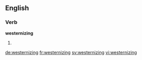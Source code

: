 
==English==

===Verb===
'''westernizing'''

# {{present participle of|westernize}}

[[de:westernizing]]
[[fr:westernizing]]
[[sv:westernizing]]
[[vi:westernizing]]